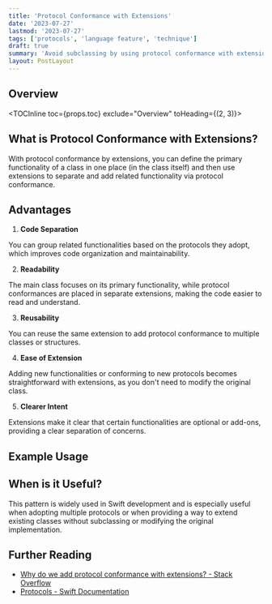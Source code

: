 ```yaml
---
title: 'Protocol Conformance with Extensions'
date: '2023-07-27'
lastmod: '2023-07-27'
tags: ['protocols', 'language feature', 'technique']
draft: true
summary: 'Avoid subclassing by using protocol conformance with extensions.'
layout: PostLayout
---
```


## Overview

<TOCInline toc={props.toc} exclude="Overview" toHeading={(2, 3)}></TOCInline>

## What is Protocol Conformance with Extensions?

With protocol conformance by extensions, you can define the primary functionality of a class in one place (in the class itself) and then use extensions to separate and add related functionality via protocol conformance.

## Advantages

1. **Code Separation**

You can group related functionalities based on the protocols they adopt, which improves code organization and maintainability.

2. **Readability**

The main class focuses on its primary functionality, while protocol conformances are placed in separate extensions, making the code easier to read and understand.

3. **Reusability**

You can reuse the same extension to add protocol conformance to multiple classes or structures.

4. **Ease of Extension**

Adding new functionalities or conforming to new protocols becomes straightforward with extensions, as you don't need to modify the original class.

5. **Clearer Intent**

Extensions make it clear that certain functionalities are optional or add-ons, providing a clear separation of concerns.

## Example Usage

## When is it Useful?

This pattern is widely used in Swift development and is especially useful when adopting multiple protocols or when providing a way to extend existing classes without subclassing or modifying the original implementation.

## Further Reading

- [Why do we add protocol conformance with extensions? - Stack Overflow](https://stackoverflow.com/questions/41236710/why-do-we-add-protocol-conformance-with-extensions)
- [Protocols - Swift Documentation](https://docs.swift.org/swift-book/documentation/the-swift-programming-language/protocols/)
